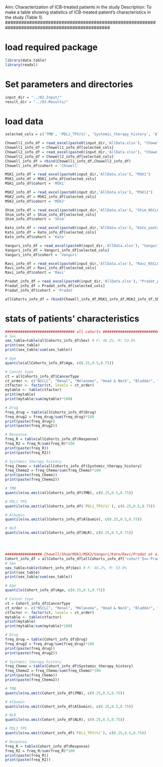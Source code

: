 ###############################################################################################
Aim: Characterization of ICB-treated patients in the study
Description: To make a table showing statistics of ICB-treated patient's characteristics in the study (Table 1).
###############################################################################################


# load required package
```r
library(data.table)
library(readxl)

```

# Set parameters and directories
```r
input_dir = "../02.Input/"
result_dir = "../03.Results/"

```


# load data 
```r
selected_cols = c('TMB', 'PDL1_TPS(%)', 'Systemic_therapy_history', 'Albumin', 'CancerType', 'NLR', 'Age', 'Drug', 'Sex', 'Response')

Chowell1_info_df = read_excel(paste0(input_dir,'AllData.xlsx'), "Chowell_train")
Chowell1_info_df = Chowell1_info_df[selected_cols]
Chowell2_info_df = read_excel(paste0(input_dir,'AllData.xlsx'), "Chowell_test")
Chowell2_info_df = Chowell2_info_df[selected_cols]
Chowell_info_df = rbind(Chowell1_info_df,Chowell2_info_df)
Chowell_info_df$cohort = 'Chowell'

MSK1_info_df = read_excel(paste0(input_dir,'AllData.xlsx'), "MSK1")
MSK1_info_df = MSK1_info_df[selected_cols]
MSK1_info_df$cohort = 'MSK1'

MSK2_info_df = read_excel(paste0(input_dir,'AllData.xlsx'), "MSK12")
MSK2_info_df = MSK2_info_df[selected_cols]
MSK2_info_df$cohort = 'MSK2'

Shim_info_df = read_excel(paste0(input_dir,'AllData.xlsx'), "Shim_NSCLC")
Shim_info_df = Shim_info_df[selected_cols]
Shim_info_df$cohort = 'Shim'

Kato_info_df = read_excel(paste0(input_dir,'AllData.xlsx'), "Kato_panCancer")
Kato_info_df = Kato_info_df[selected_cols]
Kato_info_df$cohort = 'Kato'

Vanguri_info_df = read_excel(paste0(input_dir,'AllData.xlsx'), "Vanguri_NSCLC")
Vanguri_info_df = Vanguri_info_df[selected_cols]
Vanguri_info_df$cohort = 'Vanguri'

Ravi_info_df = read_excel(paste0(input_dir,'AllData.xlsx'), "Ravi_NSCLC")
Ravi_info_df = Ravi_info_df[selected_cols]
Ravi_info_df$cohort = 'Ravi'

Pradat_info_df = read_excel(paste0(input_dir,'AllData.xlsx'), "Pradat_panCancer")
Pradat_info_df = Pradat_info_df[selected_cols]
Pradat_info_df$cohort = 'Pradat'

allCohorts_info_df = rbind(Chowell_info_df,MSK1_info_df,MSK2_info_df,Shim_info_df,Kato_info_df,Vanguri_info_df,Ravi_info_df,Pradat_info_df)
```

# stats of patients' characteristics
```r
################################ all cohorts ################################
# Sex
sex_table=table(allCohorts_info_df$Sex) # F: 46.2%, M: 53.8%
print(sex_table)
print(sex_table/sum(sex_table))

# Age
quantile(allCohorts_info_df$Age, c(0.25,0.5,0.75))

# Cancer type
ct = allCohorts_info_df$CancerType
ct_order <- c("NSCLC", "Renal", "Melanoma", "Head & Neck", "Bladder", "Sarcoma", "Gastric", "CNS", "Colorectal", "Endometrial", "Hepatobiliary", "SCLC", "Esophageal", "Pancreatic", "Mesothelioma", "Ovarian", "Breast", "Unknown primary")
ctfactor <- factor(ct, levels = ct_order)
mytable <- table(ctfactor)
print(mytable)
print(mytable/sum(mytable)*100)

# Drug
freq_drug = table(allCohorts_info_df$Drug)
freq_drug2 = freq_drug/sum(freq_drug)*100
print(paste(freq_drug))
print(paste(freq_drug2))

# Response
freq_R = table(allCohorts_info_df$Response)
freq_R2 = freq_R/sum(freq_R)*100
print(paste(freq_R))
print(paste(freq_R2))

# Systemic therapy history
freq_Chemo = table(allCohorts_info_df$Systemic_therapy_history)
freq_Chemo2 = freq_Chemo/sum(freq_Chemo)*100
print(paste(freq_Chemo))
print(paste(freq_Chemo2))

# TMB
quantile(na.omit(allCohorts_info_df$TMB), c(0.25,0.5,0.75))

# PDL1 TPS
quantile(na.omit(allCohorts_info_df$`PDL1_TPS(%)`), c(0.25,0.5,0.75))

# Albumin
quantile(na.omit(allCohorts_info_df$Albumin), c(0.25,0.5,0.75))

# NLR
quantile(na.omit(allCohorts_info_df$NLR), c(0.25,0.5,0.75))




################# Chowell/Shim/MSK1/MSK2/Vanguri/Kato/Ravi/Pradat et al. cohort #################
Cohort_info_df = allCohorts_info_df[allCohorts_info_df['cohort']=='Pradat',]
# Sex
sex_table=table(Cohort_info_df$Sex) # F: 46.2%, M: 53.8%
print(sex_table)
print(sex_table/sum(sex_table))

# Age
quantile(Cohort_info_df$Age, c(0.25,0.5,0.75))

# Cancer type
ct = Cohort_info_df$CancerType
ct_order <- c("NSCLC", "Renal", "Melanoma", "Head & Neck", "Bladder", "Sarcoma", "Gastric", "CNS", "Colorectal", "Endometrial", "Hepatobiliary", "SCLC", "Esophageal", "Pancreatic", "Mesothelioma", "Ovarian", "Breast", "Unknown primary")
ctfactor <- factor(ct, levels = ct_order)
mytable <- table(ctfactor)
print(mytable)
print(mytable/sum(mytable)*100)

# Drug
freq_drug = table(Cohort_info_df$Drug)
freq_drug2 = freq_drug/sum(freq_drug)*100
print(paste(freq_drug))
print(paste(freq_drug2))

# Systemic therapy history
freq_Chemo = table(Cohort_info_df$Systemic_therapy_history)
freq_Chemo2 = freq_Chemo/sum(freq_Chemo)*100
print(paste(freq_Chemo))
print(paste(freq_Chemo2))

# TMB
quantile(na.omit(Cohort_info_df$TMB), c(0.25,0.5,0.75))

# Albumin
quantile(na.omit(Cohort_info_df$Albumin), c(0.25,0.5,0.75))

# NLR
quantile(na.omit(Cohort_info_df$NLR), c(0.25,0.5,0.75))

# PDL1 TPS
quantile(na.omit(Cohort_info_df$`PDL1_TPS(%)`), c(0.25,0.5,0.75))

# Response
freq_R = table(Cohort_info_df$Response)
freq_R2 = freq_R/sum(freq_R)*100
print(paste(freq_R))
print(paste(freq_R2))


```

